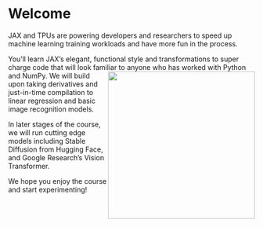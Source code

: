 # Welcome {.unnumbered}

JAX and TPUs are powering developers and researchers to speed up machine learning training workloads and have more fun in the process. 

You'll learn JAX's elegant, functional style and transformations to super charge code that will look familiar to anyone who has worked with Python and NumPy. <img style="float: right;" src="images/updated_cover.png" width="300" height="300"> We will build upon taking derivatives and just-in-time compilation to linear regression and basic image recognition models. 

In later stages of the course, we will run cutting edge models including Stable Diffusion from Hugging Face, and Google Research's Vision Transformer.

We hope you enjoy the course and start experimenting!









